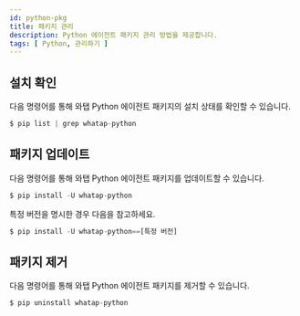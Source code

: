 ```yaml
---
id: python-pkg
title: 패키지 관리
description: Python 에이전트 패키지 관리 방법을 제공합니다.
tags: [ Python, 관리하기 ]
---
```


## 설치 확인

다음 명령어를 통해 와탭 Python 에이전트 패키지의 설치 상태를 확인할 수 있습니다.

```javascript title=SH
$ pip list | grep whatap-python
```

## 패키지 업데이트

다음 명령어를 통해 와탭 Python 에이전트 패키지를 업데이트할 수 있습니다.

```javascript title=SH
$ pip install -U whatap-python
```

특정 버전을 명시한 경우 다음을 참고하세요.

```javascript title=SH
$ pip install -U whatap-python==[특정 버전]
```

## 패키지 제거

다음 명령어를 통해 와탭 Python 에이전트 패키지를 제거할 수 있습니다.

```javascript title=SH
$ pip uninstall whatap-python
```